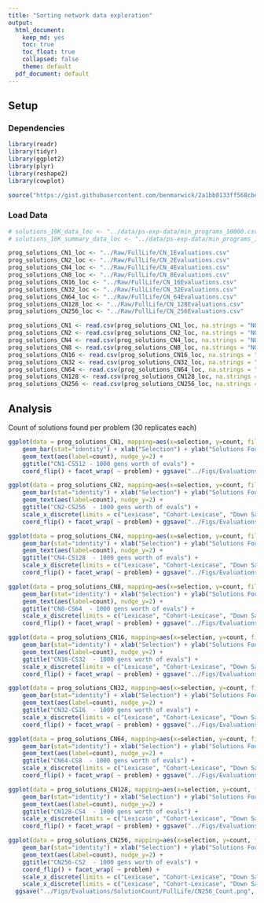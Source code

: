 ---
title: "Sorting network data exploration"
output: 
  html_document: 
    keep_md: yes
    toc: true
    toc_float: true
    collapsed: false
    theme: default
  pdf_document: default
---

## Setup

### Dependencies

```{r}

library(readr)
library(tidyr)
library(ggplot2)
library(plyr)
library(reshape2)
library(cowplot)

source("https://gist.githubusercontent.com/benmarwick/2a1bb0133ff568cbe28d/Raw/FullLife/fb53bd97121f7f9ce947837ef1a4c65a73bffb3f/geom_flat_violin.R")
```

### Load Data

```{r}
# solutions_10K_data_loc <- "../data/ps-exp-data/min_programs_10000.csv"
# solutions_10K_summary_data_loc <- "../data/ps-exp-data/min_programs_163KEval__solutions_summary.csv"

prog_solutions_CN1_loc <- "../Raw/FullLife/CN_1Evaluations.csv"
prog_solutions_CN2_loc <- "../Raw/FullLife/CN_2Evaluations.csv"
prog_solutions_CN4_loc <- "../Raw/FullLife/CN_4Evaluations.csv"
prog_solutions_CN8_loc <- "../Raw/FullLife/CN_8Evaluations.csv" 
prog_solutions_CN16_loc <- "../Raw/FullLife/CN_16Evaluations.csv"
prog_solutions_CN32_loc <- "../Raw/FullLife/CN_32Evaluations.csv"
prog_solutions_CN64_loc <- "../Raw/FullLife/CN_64Evaluations.csv"
prog_solutions_CN128_loc <- "../Raw/FullLife/CN_128Evaluations.csv"
prog_solutions_CN256_loc <- "../Raw/FullLife/CN_256Evaluations.csv"

```

```{r}
prog_solutions_CN1 <- read.csv(prog_solutions_CN1_loc, na.strings = "NONE")
prog_solutions_CN2 <- read.csv(prog_solutions_CN2_loc, na.strings = "NONE")
prog_solutions_CN4 <- read.csv(prog_solutions_CN4_loc, na.strings = "NONE")
prog_solutions_CN8 <- read.csv(prog_solutions_CN8_loc, na.strings = "NONE")
prog_solutions_CN16 <- read.csv(prog_solutions_CN16_loc, na.strings = "NONE")
prog_solutions_CN32 <- read.csv(prog_solutions_CN32_loc, na.strings = "NONE")
prog_solutions_CN64 <- read.csv(prog_solutions_CN64_loc, na.strings = "NONE")
prog_solutions_CN128 <- read.csv(prog_solutions_CN128_loc, na.strings = "NONE")
prog_solutions_CN256 <- read.csv(prog_solutions_CN256_loc, na.strings = "NONE")


```
## Analysis

Count of solutions found per problem (30 replicates each)

```{r}
ggplot(data = prog_solutions_CN1, mapping=aes(x=selection, y=count, fill=selection)) +
    geom_bar(stat="identity") + xlab("Selection") + ylab("Solutions Found") + guides(fill=FALSE) +
    geom_text(aes(label=count), nudge_y=2) +
    ggtitle("CN1-CS512 - 1000 gens worth of evals") +
    coord_flip() + facet_wrap( ~ problem) + ggsave("../Figs/Evaluations/SolutionCount/FullLife/CN1_Count.png", height=5, width=6)

ggplot(data = prog_solutions_CN2, mapping=aes(x=selection, y=count, fill=selection)) +
    geom_bar(stat="identity") + xlab("Selection") + ylab("Solutions Found") + guides(fill=FALSE) +
    geom_text(aes(label=count), nudge_y=2) +
    ggtitle("CN2-CS256  - 1000 gens worth of evals") +
    scale_x_discrete(limits = c("Lexicase", "Cohort-Lexicase", "Down Sample", "Prog-Only Cohort", "Truncated")) +
    coord_flip() + facet_wrap( ~ problem) + ggsave("../Figs/Evaluations/SolutionCount/FullLife/CN2_Count.png", height=5, width=6)

ggplot(data = prog_solutions_CN4, mapping=aes(x=selection, y=count, fill=selection)) +
    geom_bar(stat="identity") + xlab("Selection") + ylab("Solutions Found") + guides(fill=FALSE) +
    geom_text(aes(label=count), nudge_y=2) +
    ggtitle("CN4-CS128  - 1000 gens worth of evals") +
    scale_x_discrete(limits = c("Lexicase", "Cohort-Lexicase", "Down Sample", "Prog-Only Cohort", "Truncated")) +
    coord_flip() + facet_wrap( ~ problem) + ggsave("../Figs/Evaluations/SolutionCount/FullLife/CN4_Count.png", height=5, width=6)

ggplot(data = prog_solutions_CN8, mapping=aes(x=selection, y=count, fill=selection)) +
    geom_bar(stat="identity") + xlab("Selection") + ylab("Solutions Found") + guides(fill=FALSE) +
    geom_text(aes(label=count), nudge_y=2) +
    ggtitle("CN8-CS64  - 1000 gens worth of evals") +
    scale_x_discrete(limits = c("Lexicase", "Cohort-Lexicase", "Down Sample", "Prog-Only Cohort", "Truncated")) +
    coord_flip() + facet_wrap( ~ problem) + ggsave("../Figs/Evaluations/SolutionCount/FullLife/CN8_Count.png", height=5, width=6)

ggplot(data = prog_solutions_CN16, mapping=aes(x=selection, y=count, fill=selection)) +
    geom_bar(stat="identity") + xlab("Selection") + ylab("Solutions Found") + guides(fill=FALSE) +
    geom_text(aes(label=count), nudge_y=2) +
    ggtitle("CN16-CS32  - 1000 gens worth of evals") +
    scale_x_discrete(limits = c("Lexicase", "Cohort-Lexicase", "Down Sample", "Prog-Only Cohort", "Truncated")) +
    coord_flip() + facet_wrap( ~ problem) + ggsave("../Figs/Evaluations/SolutionCount/FullLife/CN16_Count.png", height=5, width=6)

ggplot(data = prog_solutions_CN32, mapping=aes(x=selection, y=count, fill=selection)) +
    geom_bar(stat="identity") + xlab("Selection") + ylab("Solutions Found") + guides(fill=FALSE) +
    geom_text(aes(label=count), nudge_y=2) +
    ggtitle("CN32-CS16  - 1000 gens worth of evals") +
    scale_x_discrete(limits = c("Lexicase", "Cohort-Lexicase", "Down Sample", "Prog-Only Cohort", "Truncated")) +
    coord_flip() + facet_wrap( ~ problem) + ggsave("../Figs/Evaluations/SolutionCount/FullLife/CN32_Count.png", height=5, width=6)

ggplot(data = prog_solutions_CN64, mapping=aes(x=selection, y=count, fill=selection)) +
    geom_bar(stat="identity") + xlab("Selection") + ylab("Solutions Found") + guides(fill=FALSE) +
    geom_text(aes(label=count), nudge_y=2) +
    ggtitle("CN64-CS8  - 1000 gens worth of evals") +
    scale_x_discrete(limits = c("Lexicase", "Cohort-Lexicase", "Down Sample", "Prog-Only Cohort", "Truncated")) +
    coord_flip() + facet_wrap( ~ problem) + ggsave("../Figs/Evaluations/SolutionCount/FullLife/CN64_Count.png", height=5, width=6)

ggplot(data = prog_solutions_CN128, mapping=aes(x=selection, y=count, fill=selection)) +
    geom_bar(stat="identity") + xlab("Selection") + ylab("Solutions Found") + guides(fill=FALSE) +
    geom_text(aes(label=count), nudge_y=2) +
    ggtitle("CN128-CS4  - 1000 gens worth of evals") +
    scale_x_discrete(limits = c("Lexicase", "Cohort-Lexicase", "Down Sample", "Prog-Only Cohort", "Truncated")) +
    coord_flip() + facet_wrap( ~ problem) + ggsave("../Figs/Evaluations/SolutionCount/FullLife/CN128_Count.png", height=5, width=6)

ggplot(data = prog_solutions_CN256, mapping=aes(x=selection, y=count, fill=selection)) +
    geom_bar(stat="identity") + xlab("Selection") + ylab("Solutions Found") + guides(fill=FALSE) +
    geom_text(aes(label=count), nudge_y=2) +
    ggtitle("CN256-CS2  - 1000 gens worth of evals") +
    coord_flip() + facet_wrap( ~ problem) + 
    scale_x_discrete(limits = c("Lexicase", "Cohort-Lexicase", "Down Sample", "Prog-Only Cohort", "Truncated")) +
    scale_x_discrete(limits = c("Lexicase", "Cohort-Lexicase", "Down Sample", "Prog-Only Cohort", "Truncated")) +
  ggsave("../Figs/Evaluations/SolutionCount/FullLife/CN256_Count.png", height=5, width=6)
```







    